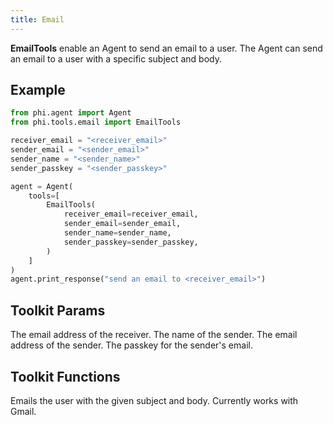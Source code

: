 ```yaml
---
title: Email
---
```


**EmailTools** enable an Agent to send an email to a user. The Agent can send an email to a user with a specific subject and body.

## Example

```python cookbook/tools/email_tools.py
from phi.agent import Agent
from phi.tools.email import EmailTools

receiver_email = "<receiver_email>"
sender_email = "<sender_email>"
sender_name = "<sender_name>"
sender_passkey = "<sender_passkey>"

agent = Agent(
    tools=[
        EmailTools(
            receiver_email=receiver_email,
            sender_email=sender_email,
            sender_name=sender_name,
            sender_passkey=sender_passkey,
        )
    ]
)
agent.print_response("send an email to <receiver_email>")
```

## Toolkit Params

<ResponseField name="receiver_email" type="str">
  The email address of the receiver.
</ResponseField>
<ResponseField name="sender_name" type="str">
  The name of the sender.
</ResponseField>
<ResponseField name="sender_email" type="str">
  The email address of the sender.
</ResponseField>
<ResponseField name="sender_passkey" type="str">
  The passkey for the sender's email.
</ResponseField>

## Toolkit Functions

<ResponseField name="email_user">
  Emails the user with the given subject and body. Currently works with Gmail.
</ResponseField>
